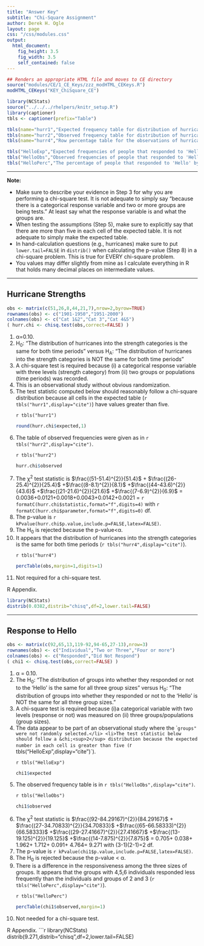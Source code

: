 ```yaml
---
title: "Answer Key"
subtitle: "Chi-Square Assignment"
author: Derek H. Ogle
layout: page
css: "/css/modules.css"
output:
  html_document:
    fig_height: 3.5
    fig_width: 3.5
    self_contained: false
---
```


```r
## Renders an appropriate HTML file and moves to CE directory
source("modules/CE/1_CE_Keys/zzz_modHTML_CEKeys.R")
modHTML_CEKeys("KEY_ChiSquare_CE")
```

```r
library(NCStats)
source("../../../rhelpers/knitr_setup.R")
library(captioner)
tbls <- captioner(prefix="Table")

tbls(name="hurr1","Expected frequency table for distribution of hurricanes into the strength and time period categories.")
tbls(name="hurr2","Observed frequency table for distribution of hurricanes into the strength and time period categories.")
tbls(name="hurr4","Row percentage table for the observations of hurricane strengths by time period.")

tbls("HelloExp","Expected frequencies of people that responded to 'Hello' and group size.")
tbls("HelloObs","Observed frequencies of people that responded to 'Hello' and group size.")
tbls("HelloPerc","The percentage of people that responded to 'Hello' by group size.")
```

----

<div class="alert alert-warning">
<strong>Note:</strong> 
<ul>
<li>Make sure to describe your evidence in Step 3 for why you are performing a chi-square test. It is not adequate to simply say "because there is a categorical response variable and two or more groups are being tests." At least say what the response variable is and what the groups are.</li>
<li>When testing the assumptions (Step 5), make sure to explicitly say that there are more than five in each cell of the expected table. It is not adequate to simply make the expected table.</li>
<li>In hand-calculation questions (e.g., hurricanes) make sure to put `lower.tail=FALSE` in `distrib()` when calculating the p-value (Step 8) in a chi-square problem. This is true for EVERY chi-square problem.</li>
<li>You values may differ slightly from mine as I calculate everything in R that holds many decimal places on intermediate values.</li>
</ul>
</div>

----

## Hurricane Strengths
```r
obs <- matrix(c(51,26,8,44,21,7),nrow=2,byrow=TRUE)
rownames(obs) <- c("1901-1950","1951-2000")
colnames(obs) <- c("Cat 1&2","Cat 3","Cat 4&5")
( hurr.chi <- chisq.test(obs,correct=FALSE) )
```

<ol>
  <li>&alpha;=0.10.</li>
  <li>H<sub>0</sub>: "The distribution of hurricanes into the strength categories is the same for both time periods" versus H<sub>A</sub>: "The distribution of hurricanes into the strength categories is NOT the same for both time periods"</li>
  <li>A chi-square test is required because (i) a categorical response variable with three levels (strength category) from (ii) two groups or populations (time periods) was recorded.</li>
  <li>This is an observational study without obvious randomization.</li>
  <li>The test statistic computed below should reasonably follow a chi-square distribution because all cells in the expected table (`r tbls("hurr1",display="cite")`) have values greater than five.</li>

`r tbls("hurr1")`

```r
round(hurr.chi$expected,1)
```

  <li>The table of observed frequencies were given as in `r tbls("hurr2",display="cite")`.</li>

`r tbls("hurr2")`

```r
hurr.chi$observed
```

  <li>The &chi;<sup>2</sup> test statistic is  $\frac{(51-51.4)^{2}}{51.4}$ + $\frac{(26-25.4)^{2}}{25.4}$ +$\frac{(8-8.1)^{2}}{8.1}$ +$\frac{(44-43.6)^{2}}{43.6}$ +$\frac{(21-21.6)^{2}}{21.6}$ +$\frac{(7-6.9)^{2}}{6.9}$ = 0.0036+0.0121+0.0018+0.0043+0.0142+0.0021 = `r formatC(hurr.chi$statistic,format="f",digits=4)` with `r formatC(hurr.chi$parameter,format="f",digits=0)` df.</li>
  <li>The p-value is `r kPvalue(hurr.chi$p.value,include.p=FALSE,latex=FALSE)`.</li>
  <li>The H<sub>0</sub> is rejected because the p-value<&alpha;.</li>
  <li>It appears that the distribution of hurricanes into the strength categories is the same for both time periods (`r tbls("hurr4",display="cite")`).</li>

`r tbls("hurr4")`

```r
percTable(obs,margin=1,digits=1)
```

  <li>Not required for a chi-square test.</li>
</ol>

R Appendix.
```r
library(NCStats)
distrib(0.0382,distrib="chisq",df=2,lower.tail=FALSE)
```

----

## Response to Hello
```r
obs <- matrix(c(92,65,13,119-92,94-65,27-13),nrow=3)
rownames(obs) <- c("Individual","Two or Three","Four or more")
colnames(obs) <- c("Responded","Did Not Respond")
( chi1 <- chisq.test(obs,correct=FALSE) )
```

<ol>
<li>&alpha; = 0.10.</li>
<li>The H<sub>0</sub>: "The distribution of groups into whether they responded or not to the 'Hello' is the same for all three group sizes" versus H<sub>0</sub>: "The distribution of groups into whether they responded or not to the 'Hello' is NOT the same for all three group sizes."</li>
<li>A chi-square test is required because (i)a categorical variable with two levels (response or not) was measured on (ii) three groups/populations (group sizes).</li>
<li>The data appear to be part of an observational study where the ``groups" were not randomly selected.</li>
<li>The test statistic below should follow a &chi;<sup>2</sup> distribution because the expected number in each cell is greater than five (`r tbls("HelloExp",display="cite")`).</li>

`r tbls("HelloExp")`

```r
chi1$expected
```

<li>The observed frequency table is in `r tbls("HelloObs",display="cite")`.</li>

`r tbls("HelloObs")`

```r
chi1$observed
```

<li>The &chi;<sup>2</sup> test statistic is $\frac{(92-84.29167)^{2}}{84.29167}$ + $\frac{(27-34.70833)^{2}}{34.70833}$ +$\frac{(65-66.58333)^{2}}{66.58333}$ +$\frac{(29-27.41667)^{2}}{27.41667}$ +$\frac{(13-19.125)^{2}}{19.125}$ +$\frac{(14-7.875)^{2}}{7.875}$ = 0.705+ 0.038+ 1.962+ 1.712+ 0.091+ 4.764= 9.271 with (3-1)(2-1)=2 df.</li>
<li>The p-value is `r kPvalue(chi1$p.value,include.p=FALSE,latex=FALSE)`.</li>
<li>The H<sub>0</sub> is rejected because the p-value < &alpha;.</li>
<li>There is a difference in the responsiveness among the three sizes of groups. It appears that the groups with 4,5,6 individuals responded less frequently than the individuals and groups of 2 and 3 (`r tbls("HelloPerc",display="cite")`).</li>

`r tbls("HelloPerc")`

```r
percTable(chi1$observed,margin=1)
```

<li>Not needed for a chi-square test.</li>
</ol>

R Appendix.
```r
library(NCStats)
distrib(9.271,distrib="chisq",df=2,lower.tail=FALSE)
